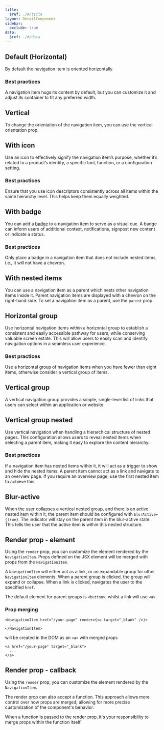 ```yaml
---
title:
  $ref: ./#/title
layout: DetailComponent
sidebar:
  exclude: true
data:
  $ref: ./#/data
---
```


## Default (Horizontal)

By default the navigation item is oriented horizontally.

### Best practices

A navigation item hugs its content by default, but you can customize it and adjust its container to fit any preferred width.

<LivePreview componentName="navigation-item" exampleName="Default" />

## Vertical

To change the orientation of the navigation item, you can use the vertical orientation prop.

<LivePreview componentName="navigation-item" exampleName="Vertical" />

## With icon

Use an icon to effectively signify the navigation item’s purpose, whether it’s related to a product’s identity, a specific tool, function, or a configuration setting.

### Best practices

Ensure that you use icon descriptors consistently across all items within the same hierarchy level. This helps keep them equally weighted.

<LivePreview componentName="navigation-item" exampleName="WithIcon" />

## With badge

You can add a [badge](../badge) to a navigation item to serve as a visual cue. A badge can inform users of additional context, notifications, signpost new content or indicate a status.

### Best practices

Only place a badge in a navigation item that does not include nested items, i.e., it will not have a chevron.

<LivePreview componentName="navigation-item" exampleName="WithBadge" />

## With nested items

You can use a navigation item as a parent which nests other navigation items inside it. Parent navigation items are displayed with a chevron on the right-hand side. To set a navigation item as a parent, use the `parent` prop.

<LivePreview componentName="navigation-item" exampleName="WithNestedItems" />

## Horizontal group

Use horizontal navigation items within a horizontal group to establish a consistent and easily accessible pathway for users, while conserving valuable screen estate. This will allow users to easily scan and identify navigation options in a seamless user experience.

### Best practices

Use a horizontal group of navigation items when you have fewer than eight items, otherwise consider a vertical group of items.

<LivePreview componentName="navigation-item" exampleName="HorizontalGroup" />

## Vertical group

A vertical navigation group provides a simple, single-level list of links that users can select within an application or website.

<LivePreview componentName="navigation-item" exampleName="VerticalGroup" />

## Vertical group nested

Use vertical navigation when handling a hierarchical structure of nested pages. This configuration allows users to reveal nested items when selecting a parent item, making it easy to explore the content hierarchy.

### Best practices

If a navigation item has nested items within it, it will act as a trigger to show and hide the nested items. A parent item cannot act as a link and navigate to an overview page. If you require an overview page, use the first nested item to achieve this.

<LivePreview
  componentName="navigation-item"
  exampleName="VerticalNestedGroup"
/>

## Blur-active

When the user collapses a vertical nested group, and there is an active nested item within it, the parent item should be configured with `blurActive={true}`. The indicator will stay on the parent item in the blur-active state. This tells the user that the active item is within this nested structure.

<LivePreview componentName="navigation-item" exampleName="BlurActive" />

## Render prop - element

Using the `render` prop, you can customize the element rendered by the `NavigationItem`.
Props defined on the JSX element will be merged with props from the `NavigationItem`.

A `NavigationItem` will either act as a link, or an expandable group for other `NavigationItem` elements.
When a parent group is clicked, the group will expand or collapse.
When a link is clicked, navigates the user to the specified `href`.

The default element for parent groups is `<button>`, whilst a link will use `<a>`.

### Prop merging

```tsx
<NavigationItem href="/your-page" render={<a target="_blank" />}>
  ...
</NavigationItem>
```

will be created in the DOM as an `<a>` with merged props

```tsx
<a href="/your-page" target="_blank">
  ...
</a>
```

<LivePreview componentName="navigation-item" exampleName="RenderElement" />

## Render prop - callback

Using the `render` prop, you can customize the element rendered by the `NavigationItem`.

The render prop can also accept a function. This approach allows more control over how props are merged, allowing for more precise customization of the component's behavior.

When a function is passed to the render prop, it's your responsibility to merge props within the function itself.

<LivePreview componentName="navigation-item" exampleName="RenderProp" />
